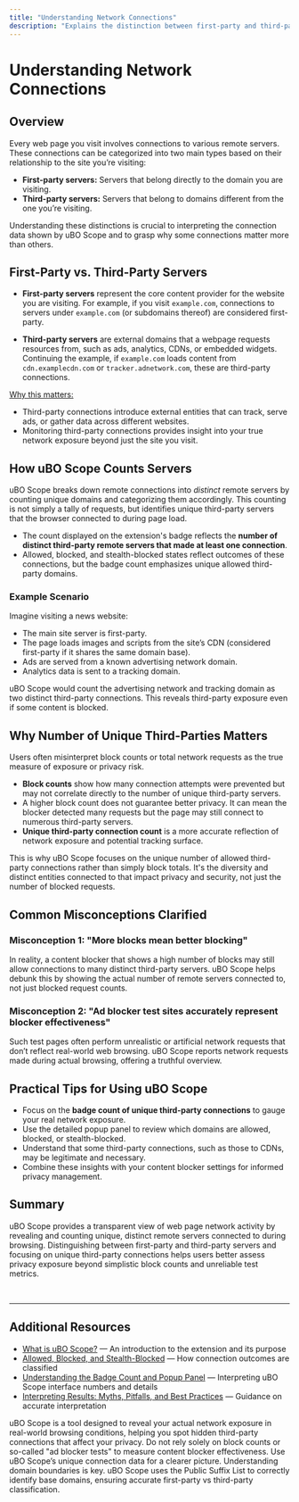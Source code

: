 ```yaml
---
title: "Understanding Network Connections"
description: "Explains the distinction between first-party and third-party remote servers, how uBO Scope counts distinct servers, and why the number of unique third-party connections matters. Clarifies common misconceptions about block counts versus actual network exposure."
---
```


# Understanding Network Connections

## Overview

Every web page you visit involves connections to various remote servers. These connections can be categorized into two main types based on their relationship to the site you’re visiting:

- **First-party servers:** Servers that belong directly to the domain you are visiting.
- **Third-party servers:** Servers that belong to domains different from the one you’re visiting.

Understanding these distinctions is crucial to interpreting the connection data shown by uBO Scope and to grasp why some connections matter more than others.

## First-Party vs. Third-Party Servers

- **First-party servers** represent the core content provider for the website you are visiting. For example, if you visit `example.com`, connections to servers under `example.com` (or subdomains thereof) are considered first-party.

- **Third-party servers** are external domains that a webpage requests resources from, such as ads, analytics, CDNs, or embedded widgets. Continuing the example, if `example.com` loads content from `cdn.examplecdn.com` or `tracker.adnetwork.com`, these are third-party connections.

<u>Why this matters:</u>

- Third-party connections introduce external entities that can track, serve ads, or gather data across different websites.
- Monitoring third-party connections provides insight into your true network exposure beyond just the site you visit.

## How uBO Scope Counts Servers

uBO Scope breaks down remote connections into _distinct_ remote servers by counting unique domains and categorizing them accordingly. This counting is not simply a tally of requests, but identifies unique third-party servers that the browser connected to during page load.

- The count displayed on the extension's badge reflects the **number of distinct third-party remote servers that made at least one connection**.
- Allowed, blocked, and stealth-blocked states reflect outcomes of these connections, but the badge count emphasizes unique allowed third-party domains.

### Example Scenario

Imagine visiting a news website:
- The main site server is first-party.
- The page loads images and scripts from the site’s CDN (considered first-party if it shares the same domain base).
- Ads are served from a known advertising network domain.
- Analytics data is sent to a tracking domain.

uBO Scope would count the advertising network and tracking domain as two distinct third-party connections. This reveals third-party exposure even if some content is blocked.

## Why Number of Unique Third-Parties Matters

Users often misinterpret block counts or total network requests as the true measure of exposure or privacy risk.

- **Block counts** show how many connection attempts were prevented but may not correlate directly to the number of unique third-party servers.
- A higher block count does not guarantee better privacy. It can mean the blocker detected many requests but the page may still connect to numerous third-party servers.
- **Unique third-party connection count** is a more accurate reflection of network exposure and potential tracking surface.

This is why uBO Scope focuses on the unique number of allowed third-party connections rather than simply block totals. It's the diversity and distinct entities connected to that impact privacy and security, not just the number of blocked requests.

## Common Misconceptions Clarified

### Misconception 1: "More blocks mean better blocking"  

In reality, a content blocker that shows a high number of blocks may still allow connections to many distinct third-party servers. uBO Scope helps debunk this by showing the actual number of remote servers connected to, not just blocked request counts.

### Misconception 2: "Ad blocker test sites accurately represent blocker effectiveness"  

Such test pages often perform unrealistic or artificial network requests that don’t reflect real-world web browsing. uBO Scope reports network requests made during actual browsing, offering a truthful overview.

## Practical Tips for Using uBO Scope

- Focus on the **badge count of unique third-party connections** to gauge your real network exposure.
- Use the detailed popup panel to review which domains are allowed, blocked, or stealth-blocked.
- Understand that some third-party connections, such as those to CDNs, may be legitimate and necessary.
- Combine these insights with your content blocker settings for informed privacy management.

## Summary

uBO Scope provides a transparent view of web page network activity by revealing and counting unique, distinct remote servers connected to during browsing. Distinguishing between first-party and third-party servers and focusing on unique third-party connections helps users better assess privacy exposure beyond simplistic block counts and unreliable test metrics.

<br>

---

## Additional Resources

- [What is uBO Scope?](/overview/product-intro/what-is-ubo-scope) — An introduction to the extension and its purpose
- [Allowed, Blocked, and Stealth-Blocked](/overview/core-concepts/classification-of-requests) — How connection outcomes are classified
- [Understanding the Badge Count and Popup Panel](/guides/interpreting-results/badge-and-popup-guide) — Interpreting uBO Scope interface numbers and details
- [Interpreting Results: Myths, Pitfalls, and Best Practices](/guides/interpreting-results/mythbusting-and-best-practices) — Guidance on accurate interpretation

<Tip>
uBO Scope is a tool designed to reveal your actual network exposure in real-world browsing conditions, helping you spot hidden third-party connections that affect your privacy.
</Tip>

<Warning>
Do not rely solely on block counts or so-called "ad blocker tests" to measure content blocker effectiveness. Use uBO Scope’s unique connection data for a clearer picture.
</Warning>

<Info>
Understanding domain boundaries is key. uBO Scope uses the Public Suffix List to correctly identify base domains, ensuring accurate first-party vs third-party classification.
</Info>
